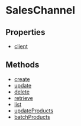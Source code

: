 
# SalesChannel

## Properties

- [client](../../SalesChannel/properties/js_sdk.admin.SalesChannel.client/page.mdx)

## Methods

- [create](../../SalesChannel/methods/js_sdk.admin.SalesChannel.create/page.mdx)
- [update](../../SalesChannel/methods/js_sdk.admin.SalesChannel.update/page.mdx)
- [delete](../../SalesChannel/methods/js_sdk.admin.SalesChannel.delete/page.mdx)
- [retrieve](../../SalesChannel/methods/js_sdk.admin.SalesChannel.retrieve/page.mdx)
- [list](../../SalesChannel/methods/js_sdk.admin.SalesChannel.list/page.mdx)
- [updateProducts](../../SalesChannel/methods/js_sdk.admin.SalesChannel.updateProducts/page.mdx)
- [batchProducts](../../SalesChannel/methods/js_sdk.admin.SalesChannel.batchProducts/page.mdx)
